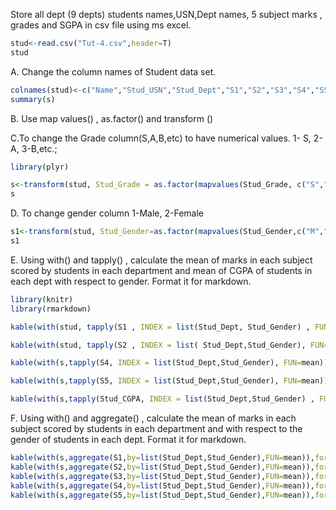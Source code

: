 Store all dept (9 depts) students names,USN,Dept names, 5 subject marks , grades and SGPA in csv file using ms excel. 
```{r}
stud<-read.csv("Tut-4.csv",header=T)
stud

```

A. Change the column names of Student data set.

```{r}

colnames(stud)<-c("Name","Stud_USN","Stud_Dept","S1","S2","S3","S4","S5","Stud_Grade","Stud_Gender","Stud_CGPA")
summary(s)

```
B. Use map values() , as.factor() and transform () 

C.To change the Grade column(S,A,B,etc) to have numerical values. 1- S, 2-A, 3-B,etc.; 

```{r}

library(plyr)

s<-transform(stud, Stud_Grade = as.factor(mapvalues(Stud_Grade, c("S","A","B","C","D","E","F"), c(1,2,3,4,5,6,7))))
s

```

D. To change gender column 1-Male, 2-Female

```{r}

s1<-transform(stud, Stud_Gender=as.factor(mapvalues(Stud_Gender,c("M","F"),c(1,2))))
s1

```


E. Using with() and tapply() , calculate the mean of marks in each subject scored by students in each department and mean of CGPA of students in each dept with respect to gender. Format it for markdown.

```{r}

library(knitr)
library(rmarkdown)

kable(with(stud, tapply(S1 , INDEX = list(Stud_Dept, Stud_Gender) , FUN = mean)) , format="markdown")

kable(with(stud, tapply(S2 , INDEX = list( Stud_Dept,Stud_Gender), FUN= mean)), format="markdown")

kable(with(s,tapply(S4, INDEX = list(Stud_Dept,Stud_Gender), FUN=mean)),format="markdown")

kable(with(s,tapply(S5, INDEX = list(Stud_Dept,Stud_Gender), FUN=mean)),format="markdown")

kable(with(s,tapply(Stud_CGPA, INDEX = list(Stud_Dept,Stud_Gender) , FUN=mean)),format="markdown")

```
F. Using with() and aggregate() , calculate the mean of marks in each subject scored by students in each department and with respect to the gender of students in each dept. Format it for markdown.

```{r}

kable(with(s,aggregate(S1,by=list(Stud_Dept,Stud_Gender),FUN=mean)),format="markdown")
kable(with(s,aggregate(S2,by=list(Stud_Dept,Stud_Gender),FUN=mean)),format="markdown")
kable(with(s,aggregate(S3,by=list(Stud_Dept,Stud_Gender),FUN=mean)),format="markdown")
kable(with(s,aggregate(S4,by=list(Stud_Dept,Stud_Gender),FUN=mean)),format="markdown")
kable(with(s,aggregate(S5,by=list(Stud_Dept,Stud_Gender),FUN=mean)),format="markdown")


```




















































































































































































